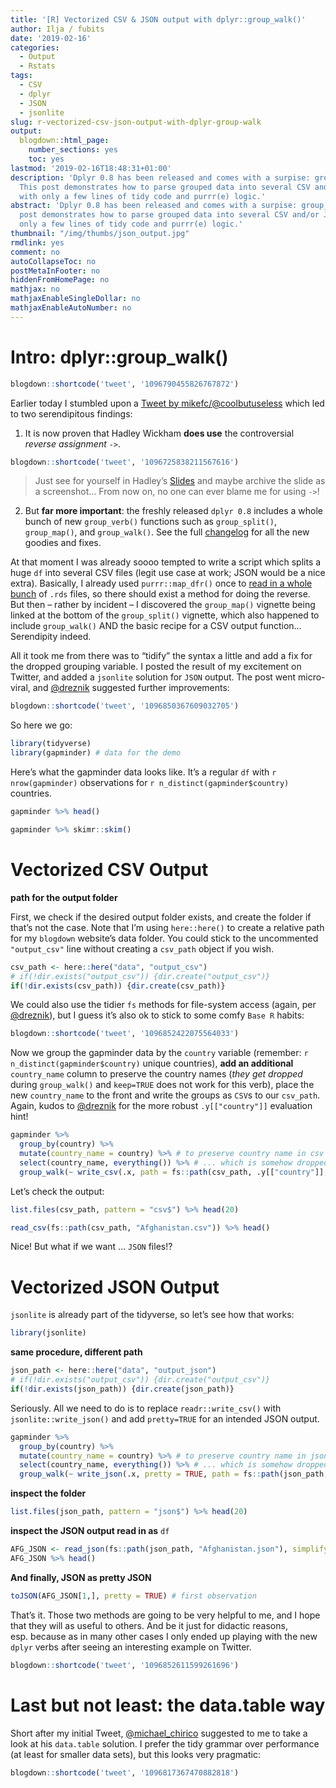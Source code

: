 ```yaml
---
title: '[R] Vectorized CSV & JSON output with dplyr::group_walk()'
author: Ilja / fubits
date: '2019-02-16'
categories:
  - Output
  - Rstats
tags:
  - CSV
  - dplyr
  - JSON
  - jsonlite
slug: r-vectorized-csv-json-output-with-dplyr-group-walk
output:
  blogdown::html_page:
    number_sections: yes
    toc: yes
lastmod: '2019-02-16T18:48:31+01:00'
description: 'Dplyr 0.8 has been released and comes with a surpise: group_walk().
  This post demonstrates how to parse grouped data into several CSV and/or JSON files
  with only a few lines of tidy code and purrr(e) logic.'
abstract: 'Dplyr 0.8 has been released and comes with a surpise: group_walk(). This
  post demonstrates how to parse grouped data into several CSV and/or JSON files with
  only a few lines of tidy code and purrr(e) logic.'
thumbnail: "/img/thumbs/json_output.jpg"
rmdlink: yes
comment: no
autoCollapseToc: no
postMetaInFooter: no
hiddenFromHomePage: no
mathjax: no
mathjaxEnableSingleDollar: no
mathjaxEnableAutoNumber: no
---
```


# Intro: dplyr::group_walk()

```r
blogdown::shortcode('tweet', '1096790455826767872')
```

Earlier today I stumbled upon a [Tweet by mikefc/\@coolbutuseless](https://twitter.com/coolbutuseless/status/1096687122642292736){target="_blank"} which led to two serendipitous findings:

  1. It is now proven that Hadley Wickham **does use** the controversial *reverse assignment* `->`. 

```r
blogdown::shortcode('tweet', '1096725838211567616')
```

> Just see for yourself in Hadley's [Slides](https://speakerdeck.com/hadley/welcome-to-the-tidyverse?slide=7){target="_blank"} and maybe archive the slide as a screenshot... From now on, no one can ever blame me for using `->`!

  2. But **far more important**: the freshly released `dplyr 0.8` includes a whole bunch of new `group_verb()` functions such as `group_split()`, `group_map()`, and `group_walk()`. See the full [changelog](https://github.com/tidyverse/dplyr/blob/master/NEWS.md#dplyr-080-2019-02-14){target="_blank"} for all the new goodies and fixes.

At that moment I was already soooo tempted to write a script which splits a huge `df` into several CSV files (legit use case at work; JSON would be a nice extra). Basically, I already used `purrr::map_dfr()` once to [read in a whole bunch](/post/r-academic-conference-twitter-pt-1-mining-dvpw18-dgs18-hist18-et-al/) of `.rds` files, so there should exist a method for doing the reverse. But then – rather by incident – I discovered the `group_map()` vignette being linked at the bottom of the `group_split()` vignette, which also happened to include `group_walk()` AND the basic recipe for a CSV output function... Serendipity indeed.

All it took me from there was to "tidify" the syntax a little and add a fix for the dropped grouping variable. I posted the result of my excitement on Twitter, and added a `jsonlite` solution for `JSON` output. The post went micro-viral, and [\@dreznik](https://twitter.com/dreznik/status/1096850367609032705){target="_blank"} suggested further improvements:

```r
blogdown::shortcode('tweet', '1096850367609032705')
```


So here we go:

```r
library(tidyverse)
library(gapminder) # data for the demo
```

Here's what the gapminder data looks like. It's a regular `df` with `r nrow(gapminder)` observations for `r n_distinct(gapminder$country)` countries.

```r
gapminder %>% head()
```

```r
gapminder %>% skimr::skim()
```

# Vectorized CSV Output

**path for the output folder**

First, we check if the desired output folder exists, and create the folder if that's not the case. Note that I'm using `here::here()` to create a relative path for my `blogdown` website's data folder. You could stick to the uncommented `"output_csv"` line without creating a `csv_path` object if you wish.

```r
csv_path <- here::here("data", "output_csv")
# if(!dir.exists("output_csv")) {dir.create("output_csv")}
if(!dir.exists(csv_path)) {dir.create(csv_path)}
```

We could also use the tidier `fs` methods for file-system access (again, per [\@dreznik](https://twitter.com/dreznik/status/1096852422075564033){target="_blank"}), but I guess it's also ok to stick to some comfy `Base R` habits:

```r
blogdown::shortcode('tweet', '1096852422075564033')
```

Now we group the gapminder data by the `country` variable (remember: `r n_distinct(gapminder$country)` unique countries), **add an additional** `country_name` column to preserve the country names (*they get dropped* during `group_walk()` and `keep=TRUE` does not work for this verb), place the new `country_name` to the front and write the groups as `CSV`s to our `csv_path`. Again, kudos to [\@dreznik](https://twitter.com/dreznik/status/1096850367609032705){target="_blank"} for the more robust `.y[["country"]]` evaluation hint!

```r
gapminder %>%
  group_by(country) %>%
  mutate(country_name = country) %>% # to preserve country name in csv object...
  select(country_name, everything()) %>% # ... which is somehow dropped by group_walk()
  group_walk(~ write_csv(.x, path = fs::path(csv_path, .y[["country"]], ext = "csv")))
```

Let's check the output:

```r
list.files(csv_path, pattern = "csv$") %>% head(20)
```

```r
read_csv(fs::path(csv_path, "Afghanistan.csv")) %>% head()
```

Nice! But what if we want ... `JSON` files!? 

# Vectorized JSON Output

`jsonlite` is already part of the tidyverse, so let's see how that works:

```r
library(jsonlite)
```

**same procedure, different path**

```r
json_path <- here::here("data", "output_json")
# if(!dir.exists("output_csv")) {dir.create("output_csv")}
if(!dir.exists(json_path)) {dir.create(json_path)}
```

Seriously. All we need to do is to replace `readr::write_csv()` with `jsonlite::write_json()` and add `pretty=TRUE` for an intended JSON output.

```r
gapminder %>%
  group_by(country) %>%
  mutate(country_name = country) %>% # to preserve country name in json object...
  select(country_name, everything()) %>% # ... which is somehow dropped by group_walk()
  group_walk(~ write_json(.x, pretty = TRUE, path = fs::path(json_path, .y[["country"]], ext = "json")))
```

**inspect the folder**

```r
list.files(json_path, pattern = "json$") %>% head(20)
```

**inspect the JSON output read in as** `df`

```r
AFG_JSON <- read_json(fs::path(json_path, "Afghanistan.json"), simplifyVector = TRUE)
AFG_JSON %>% head()
```

**And finally, JSON as pretty JSON**

```r
toJSON(AFG_JSON[1,], pretty = TRUE) # first observation
```

That's it. Those two methods are going to be very helpful to me, and I hope that they will as useful to others. And be it just for didactic reasons, esp. because as in many other cases I only ended up playing with the new `dplyr` verbs after seeing an interesting example on Twitter.

```r
blogdown::shortcode('tweet', '1096852611599261696')
```

# Last but not least: the data.table way

Short after my initial Tweet, [\@michael_chirico](https://twitter.com/michael_chirico/status/1096817367470882818){target="_blank"} suggested to me to take a look at his `data.table` solution. I prefer the tidy grammar over performance (at least for smaller data sets), but this looks very pragmatic:

```r
blogdown::shortcode('tweet', '1096817367470882818')
```

